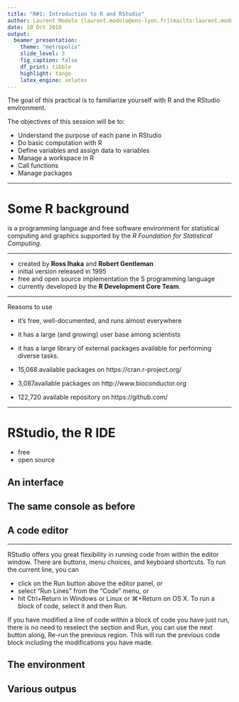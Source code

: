 ```yaml
---
title: "R#1: Introduction to R and RStudio"
author: Laurent Modolo [laurent.modolo@ens-lyon.fr](mailto:laurent.modolo@ens-lyon.fr)
date: 10 Oct 2019
output:
  beamer_presentation:
    theme: "metropolis"
    slide_level: 3
    fig_caption: false
    df_print: tibble
    highlight: tango
    latex_engine: xelatex
---
```


The goal of this practical is to familiarize yourself with R and the RStudio
environment.

The objectives of this session will be to:

- Understand the purpose of each pane in RStudio
- Do basic computation with R
- Define variables and assign data to variables
- Manage a workspace in R
- Call functions
- Manage packages

---

\begin{columns}
  \begin{column}{0.5\textwidth}
    \includegraphics[width=\textwidth]{img/software_carpentry_logo}
    {\bf https://software-carpentry.org/}
  \end{column}
  \begin{column}{0.5\textwidth}
    \includegraphics[width=\textwidth]{img/r_for_data_science.png}
  \end{column}
\end{columns}

# Some R background

\includegraphics[width=40pt]{img/Rlogo.png}
is a programming language and free software environment for statistical
computing and graphics supported by the *R Foundation for Statistical Computing*.

---


\includegraphics[width=40pt]{img/Rlogo.png}

- created by **Ross Ihaka** and **Robert Gentleman**
- initial version released in 1995
- free and open source implementation the S programming language
- currently developed by the **R Development Core Team**.

---


Reasons to use \includegraphics[width=40pt]{img/Rlogo.png}

- it’s free, well-documented, and runs almost everywhere
- it has a large (and growing) user base among scientists
- it has a large library of external packages available for performing diverse tasks. 

- 15,068 available packages on https://cran.r-project.org/
- 3,087available packages on http://www.bioconductor.org
- 122,720 available repository on https://github.com/

---

\includegraphics[width=\textwidth]{img/R_terminal.png}

# RStudio, the R IDE

\begin{block}{IDR: Integrated development environment}
application that provides {\bf comprehensive facilities} to computer programmers for
software development
\end{block}

- free
- open source

## An interface

\includegraphics[width=\textwidth]{img/RStudio.png}

## The same console as before

\includegraphics[width=\textwidth]{img/RStudio_console.png}

## A code editor

\includegraphics[width=\textwidth]{img/RStudio_editor.png}

---

RStudio offers you great flexibility in running code from within the editor window. There are buttons, menu choices, and keyboard shortcuts. To run the current line, you can

- click on the Run button above the editor panel, or
- select “Run Lines” from the “Code” menu, or
- hit Ctrl+Return in Windows or Linux or ⌘+Return on OS X. To run a block of code, select it and then Run. 

If you have modified a line of code within a block of code you have just run, there is no need to reselect the section and Run, you can use the next button along, Re-run the previous region. This will run the previous code block including the modifications you have made.

## The environment

\includegraphics[width=\textwidth]{img/RStudio_environment.png}

## Various outpus

\includegraphics[width=\textwidth]{img/RStudio_outputs.png}

